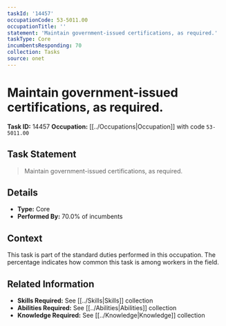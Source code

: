 ```yaml
---
taskId: '14457'
occupationCode: 53-5011.00
occupationTitle: ''
statement: 'Maintain government-issued certifications, as required.'
taskType: Core
incumbentsResponding: 70
collection: Tasks
source: onet
---
```

# Maintain government-issued certifications, as required.

**Task ID:** 14457
**Occupation:** [[../Occupations|Occupation]] with code `53-5011.00`

## Task Statement

> Maintain government-issued certifications, as required.

## Details

- **Type:** Core
- **Performed By:** 70.0% of incumbents

## Context

This task is part of the standard duties performed in this occupation. The percentage indicates how common this task is among workers in the field.

## Related Information

- **Skills Required:** See [[../Skills|Skills]] collection
- **Abilities Required:** See [[../Abilities|Abilities]] collection
- **Knowledge Required:** See [[../Knowledge|Knowledge]] collection
